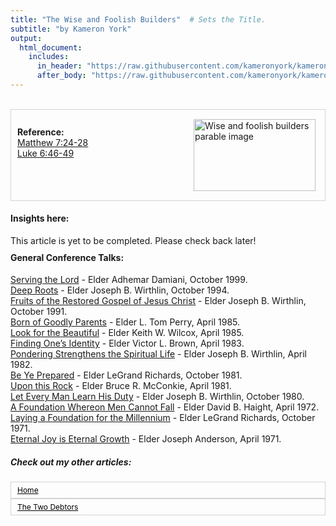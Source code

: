 ```yaml
---
title: "The Wise and Foolish Builders"  # Sets the Title.
subtitle: "by Kameron York"
output:
  html_document:
    includes:
      in_header: "https://raw.githubusercontent.com/kameronyork/kameronyork.github.io/main/parables/header.html"
      after_body: "https://raw.githubusercontent.com/kameronyork/kameronyork.github.io/main/parables/footer.html"
---
```

<br>
<div style="border: 1px solid lightgray; padding: 10px; overflow: hidden;">
<img src="https://raw.githubusercontent.com/kameronyork/kameronyork.github.io/main/docs/assets/wise-and-foolish-builders.jpg" alt="Wise and foolish builders parable image" style="float: right; width: 195px; height: 115px; padding: 5px;">
<br>
<h4 style="text-align: left; margin: 0;">Reference:</h4>
<p style="text-align: left; margin: 0;">
<a href="https://www.churchofjesuschrist.org/study/scriptures/nt/matt/7?lang=eng&id=24-28#p24" target="_blank">Matthew 7:24-28</a><br>
<a href="https://www.churchofjesuschrist.org/study/scriptures/nt/luke/6?lang=eng&id=46-49#p46" target="_blank">Luke 6:46-49</a>
</p>
</div>

#### Insights here:

This article is yet to be completed. Please check back later!


<div style="margin-top: -10px;">
#### General Conference Talks:
</style>
<a href="https://www.churchofjesuschrist.org/study/general-conference/1999/10/serving-the-lord?lang=eng" target="_blank">Serving the Lord</a> - Elder Adhemar Damiani, October 1999.<br>
<a href="https://www.churchofjesuschrist.org/study/general-conference/1994/10/deep-roots?lang=eng" target="_blank">Deep Roots</a> - Elder Joseph B. Wirthlin, October 1994.<br>
<a href="https://www.churchofjesuschrist.org/study/general-conference/1991/10/fruits-of-the-restored-gospel-of-jesus-christ?lang=eng" target="_blank">Fruits of the Restored Gospel of Jesus Christ</a> - Elder Joseph B. Wirthlin, October 1991.<br>
<a href="https://www.churchofjesuschrist.org/study/general-conference/1985/04/born-of-goodly-parents?lang=eng" target="_blank">Born of Goodly Parents</a> - Elder L. Tom Perry, April 1985.<br>
<a href="https://www.churchofjesuschrist.org/study/general-conference/1985/04/look-for-the-beautiful?lang=eng" target="_blank">Look for the Beautiful</a> - Elder Keith W. Wilcox, April 1985.<br>
<a href="https://www.churchofjesuschrist.org/study/general-conference/1983/04/finding-ones-identity?lang=eng" target="_blank">Finding One's Identity</a> - Elder Victor L. Brown, April 1983.<br>
<a href="https://www.churchofjesuschrist.org/study/general-conference/1982/04/pondering-strengthens-the-spiritual-life?lang=eng" target="_blank">Pondering Strengthens the Spiritual Life</a> - Elder Joseph B. Wirthlin, April 1982.<br>
<a href="https://www.churchofjesuschrist.org/study/general-conference/1981/10/be-ye-prepared?lang=eng" target="_blank">Be Ye Prepared</a> - Elder LeGrand Richards, October 1981.<br>
<a href="https://www.churchofjesuschrist.org/study/general-conference/1981/04/upon-this-rock?lang=eng" target="_blank">Upon this Rock</a> - Elder Bruce R. McConkie, April 1981.<br>
<a href="https://www.churchofjesuschrist.org/study/general-conference/1980/10/let-every-man-learn-his-duty?lang=eng" target="_blank">Let Every Man Learn His Duty</a> - Elder Joseph B. Wirthlin, October 1980.<br>
<a href="https://www.churchofjesuschrist.org/study/general-conference/1972/04/a-foundation-whereon-men-cannot-fall?lang=eng" target="_blank">A Foundation Whereon Men Cannot Fall</a> - Elder David B. Haight, April 1972.<br>
<a href="https://www.churchofjesuschrist.org/study/general-conference/1971/10/laying-a-foundation-for-the-millennium?lang=eng" target="_blank">Laying a Foundation for the Millennium</a> - Elder LeGrand Richards, October 1971.<br>
<a href="https://www.churchofjesuschrist.org/study/general-conference/1971/04/eternal-joy-is-eternal-growth?lang=eng" target="_blank">Eternal Joy is Eternal Growth</a> - Elder Joseph Anderson, April 1971.






##### Check out my other articles:

<link rel="stylesheet" href="https://kameronyork.github.io/scripting/themify-icons/themify-icons.css">
<div class="container">
<div class="row">
<div class="col-12 text-md-left">
<nav class="pagination mt-3">
<a class="nav nav-prev" href="https://www.kameronyork.com/parables" style="background-color: transparent; color: black; padding: 5px 10px; border: 1px solid lightgray; cursor: pointer; white-space: nowrap; font-size: 12px; display: flex; align-items: center;" 
onmouseover="this.style.backgroundColor='lightgray';" 
onmouseout="this.style.backgroundColor='transparent';" 
onmousedown="this.style.backgroundColor='gray';" 
onmouseup="this.style.backgroundColor='lightgray';">
<i class="ti-arrow-left mr-2"></i>
<span style="display: none;" class="d-md-inline-block">Home</span>
<span style="display: inline-block;" class="d-md-none">Home</span>
</a>
<a class="nav nav-next ml-3" href="https://www.kameronyork.com/parables/two-debtors
.html" style="background-color: transparent; color: black; padding: 5px 10px; border: 1px solid lightgray; cursor: pointer; white-space: nowrap; font-size: 12px; display: flex; align-items: center;" 
onmouseover="this.style.backgroundColor='lightgray';" 
onmouseout="this.style.backgroundColor='transparent';" 
onmousedown="this.style.backgroundColor='gray';" 
onmouseup="this.style.backgroundColor='lightgray';">
<span style="display: none;" class="d-md-inline-block">The Two Debtors
</span>
<span style="display: inline-block;" class="d-md-none">The Two Debtors
</span>
<i class="ti-arrow-right ml-2"></i>
</a>
</nav>
</div>
</div>
</div>
